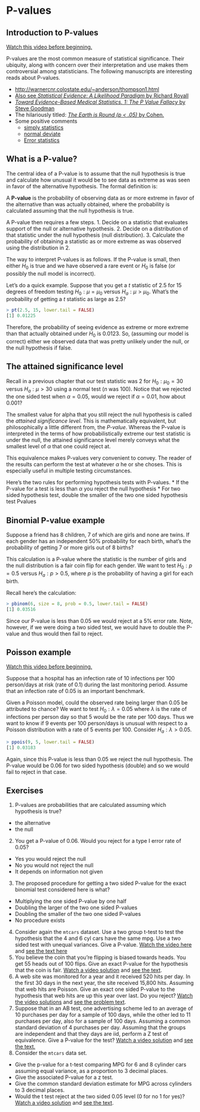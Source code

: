 # P-values

## Introduction to P-values
[Watch this video before beginning.](http://youtu.be/Ky68x_7iK6c?list=PLpl-gQkQivXiBmGyzLrUjzsblmQsLtkzJ)

P-values are the most common measure of statistical significance.
Their ubiquity, along with concern over their interpretation and use
makes them controversial among statisticians.
The following manuscripts are interesting reads about P-values.

* [http://warnercnr.colostate.edu/~anderson/thompson1.html](http://warnercnr.colostate.edu/~anderson/thompson1.html)
* [Also see *Statistical Evidence: A Likelihood Paradigm* by Richard Royall](http://www.crcpress.com/product/isbn/9780412044113)
* [*Toward Evidence-Based Medical Statistics. 1: The P Value Fallacy* by Steve Goodman](https://scholar.google.com/scholar?q=towards+evidence+based+medical+statistics+the+p-value+fallacy&hl=en&as_sdt=0&as_vis=1&oi=scholart&sa=X&ei=uOTjVNHdG4anggSMlYOwBQ&ved=0CBsQgQMwAA)
* The hilariously titled: [*The Earth is Round (p < .05)* by Cohen.](http://www.scopus.com/record/display.url?eid=2-s2.0-0039802908&origin=inward&txGid=BBE363C58BE8785BFF9E71AB60004733.ZmAySxCHIBxxTXbnsoe5w%3a2)
* Some positive comments
  * [simply statistics](http://simplystatistics.org/2012/01/06/p-values-and-hypothesis-testing-get-a-bad-rap-but-we/)
  * [normal deviate](http://normaldeviate.wordpress.com/2013/03/14/double-misunderstandings-about-p-values/)
  * [Error statistics](http://errorstatistics.com/2013/06/14/p-values-cant-be-trusted-except-when-used-to-argue-that-p-values-cant-be-trusted/)


## What is a P-value?

The central idea of a P-value is to assume that the null hypothesis is true and
calculate how unusual it would be to see data as extreme as was seen
in favor of the alternative hypothesis. The formal definition is:

A **P-value** is the probability of observing data as or more extreme in
favor of the alternative than was actually obtained, where the probability
is calculated assuming that the null hypothesis is true.


A P-value then requires a few steps.
1. Decide on a statistic that evaluates support of the null or alternative hypothesis.
2. Decide on a distribution of that statistic under the null hypothesis (null distribution).
3. Calculate the probability of obtaining a statistic as or more extreme as was observed
using the distribution in 2.

The way to interpret P-values is as follows. If the P-value is small, then either $H_0$ is true and we have observed a rare event or $H_0$ is false (or possibly the null model is incorrect).

Let's do a quick example. Suppose that you get a *t* statistic of 2.5
for 15 degrees of freedom  testing $H_0:\mu = \mu_0$
versus $H_a : \mu > \mu_0$.
What's the probability of getting a *t* statistic as large as 2.5?


```r
> pt(2.5, 15, lower.tail = FALSE)
[1] 0.01225

```


Therefore, the probability of seeing evidence as extreme or more extreme than that actually obtained under $H_0$ is 0.0123. So, (assuming our model is correct)
either we observed data that was pretty unlikely under the null, or the null
hypothesis if false.

## The attained significance level

Recall in a previous chapter that our
test statistic was 2 for $H_0 : \mu_0  = 30$ versus $H_a:\mu > 30$
using a normal test ($n$ was 100). Notice that we rejected the one
sided test when $\alpha = 0.05$, would we reject if $\alpha = 0.01$,
how about 0.001?

The smallest value for alpha that you still reject the null hypothesis is called
the *attained significance level*.
This is mathematically equivalent, but philosophically a little different from,
the *P-value*. Whereas the P-value is interpreted in the terms of how
probabilistically extreme our test statistic is under the null, the attained
significance level merely conveys what the smallest level of $\alpha$
that one could reject at.


This equivalence makes P-values very convenient to convey. The reader of
the results can perform the test at whatever $\alpha$ he or she
choses. This is especially useful in multiple testing circumstances.

Here's the two rules for performing hypothesis tests with P-values.
* If the P-value for a test is less than $\alpha$ you reject the null hypothesis
* For two sided hypothesis test, double the smaller of the two one
  sided hypothesis test Pvalues


## Binomial P-value example
Suppose a friend has 8 children, 7 of which are girls and none are twins.
If each gender has an independent 50% probability for each birth,
what's the probability of getting 7 or more girls out of 8 births?

This calculation is a P-value where the statistic is the number of girls
and the null distribution is a fair coin flip for each gender. We want to test
$H_0: p=0.5$ versus $H_a: p > 0.5$, where $p$ is the
probability of having a girl for each birth.

Recall here's the calculation:


```r
> pbinom(6, size = 8, prob = 0.5, lower.tail = FALSE)
[1] 0.03516

```


Since our P-value is less than 0.05 we would reject at a 5% error rate. Note,
however, if we were doing a two sided test, we would have to double the P-value
and thus would then fail to reject.

## Poisson example
[Watch this video before beginning.](http://youtu.be/Tcw2OVyEX3s?list=PLpl-gQkQivXiBmGyzLrUjzsblmQsLtkzJ )

Suppose that a hospital has an infection rate of
10 infections per 100 person/days at risk (rate of 0.1)
during the last monitoring period. Assume that an infection rate of 0.05
is an important benchmark.

Given a Poisson model, could the observed rate being larger than
0.05 be attributed to chance? We want to test $H_0: \lambda = 0.05$
where $\lambda$ is the rate of infections per person day so that
5 would be the rate per 100 days. Thus we want to know if 9 events per
100 person/days is unusual
with respect to a Poisson distribution with a rate of 5 events per 100.
Consider $H_a: \lambda > 0.05$.


```r
> ppois(9, 5, lower.tail = FALSE)
[1] 0.03183

```


Again, since this P-value is less than 0.05 we reject the null hypothesis.
The P-value would be 0.06 for  two sided hypothesis (double) and so we would
fail to reject in that case.

## Exercises
1. P-values are probabilities that are calculated assuming which hypothesis is true?
  - the alternative
  - the null
2. You get a P-value of 0.06. Would you reject for a type I error rate of 0.05?
  - Yes you would reject the null
  - No you would not reject the null
  - It depends on information not given
3. The proposed procedure for getting a two sided P-value for the exact binomial test considered here is what?
  - Multiplying the one sided P-value by one half
  - Doubling the larger of the two one sided P-values
  - Doubling the smaller of the two one sided P-values
  - No procedure exists
4. Consider again the `mtcars` dataset. Use a two group t-test to test
  the hypothesis that the 4 and 6 cyl cars have the same mpg.  Use
  a two sided test with unequal variances. Give a P-value. [Watch the video here](https://www.youtube.com/watch?v=Zo5TirzS9rU&list=PLpl-gQkQivXhHOcVeU3bSJg78zaDYbP9L&index=28)
  and [see the text here](http://bcaffo.github.io/courses/06_StatisticalInference/homework/hw4.html#4)
5. You believe the coin that you're flipping is biased towards heads. You get 55 heads out of
100 flips. Give an exact P-value for the hypothesis that the coin is fair. [Watch a video solution](https://www.youtube.com/watch?v=0sqOErsfhqo&list=PLpl-gQkQivXhHOcVeU3bSJg78zaDYbP9L&index=30)
and [see the text](http://bcaffo.github.io/courses/06_StatisticalInference/homework/hw4.html#6).
6. A web site was monitored for a year and it received 520 hits per day. In the first
30 days in the next year, the site received 15,800 hits. Assuming that web hits
are Poisson. Give an exact one sided P-value to the hypothesis that web hits are up this year over last. Do you reject? [Watch the video solutions](https://www.youtube.com/watch?v=cE_88-Q7TX0&index=31&list=PLpl-gQkQivXhHOcVeU3bSJg78zaDYbP9L) and [see the problem text](http://bcaffo.github.io/courses/06_StatisticalInference/homework/hw4.html#7).
7. Suppose that in an AB test, one advertising scheme led to an average of 10 purchases per day for a sample of 100 days, while the other led to 11 purchases per day, also for a sample of 100 days.
Assuming a common standard deviation of 4 purchases per day.
Assuming that the groups are independent and that they days are iid, perform a Z test of
equivalence. Give a P-value for the test? [Watch a video solution](https://www.youtube.com/watch?v=Or4ly4rOiaA&index=32&list=PLpl-gQkQivXhHOcVeU3bSJg78zaDYbP9L) and [see the
text.](http://bcaffo.github.io/courses/06_StatisticalInference/homework/hw4.html#8)
8. Consider the `mtcars` data set.
  * Give the p-value for a t-test comparing MPG for 6 and 8 cylinder cars assuming equal variance, as a proportion to 3 decimal places.
  * Give the associated P-value for a z test.
  * Give the common standard deviation estimate for MPG across cylinders to 3 decimal places.
  * Would the t test reject at the two sided 0.05 level (0 for no 1 for yes)?
[Watch a video solution](https://www.youtube.com/watch?v=m0B5p0w2wJI&list=PLpl-gQkQivXhHOcVeU3bSJg78zaDYbP9L&index=37) and [see the text](http://bcaffo.github.io/courses/06_StatisticalInference/homework/hw4.html#13). 
